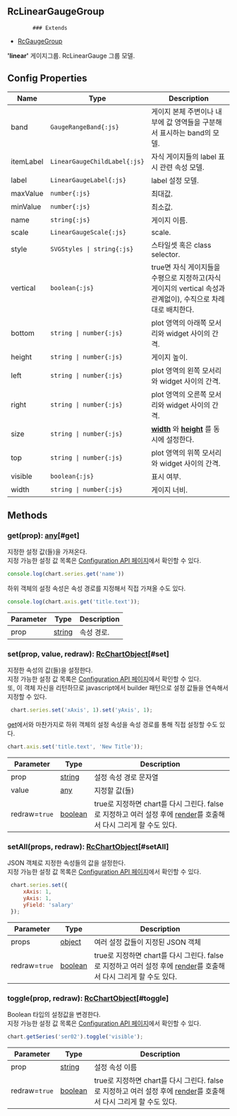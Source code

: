 ## RcLinearGaugeGroup
            ### Extends
- [RcGaugeGroup](../classes/RcGaugeGroup)
            
            
**'linear'** 게이지그룹.
RcLinearGauge 그룹 모델.

            



## Config Properties
 | Name | Type | Description |   
 | --- | --- | --- | 
 | band | `GaugeRangeBand{:js}` | 게이지 본체 주변이나 내부에 값 영역들을 구분해서 표시하는 band의 모델. |   
 | itemLabel | `LinearGaugeChildLabel{:js}` | 자식 게이지들의 label 표시 관련 속성 모델. |   
 | label | `LinearGaugeLabel{:js}` | label 설정 모델. |   
 | maxValue | `number{:js}` | 최대값. |   
 | minValue | `number{:js}` | 최소값. |   
 | name | `string{:js}` | 게이지 이름. |   
 | scale | `LinearGaugeScale{:js}` | scale. |   
 | style | `SVGStyles \| string{:js}` | 스타일셋 혹은 class selector. |   
 | vertical | `boolean{:js}` | true면 자식 게이지들을 수평으로 지정하고(자식 게이지의 vertical 속성과 관계없이), 수직으로 차례대로 배치한다. |   
 | bottom | `string \| number{:js}` | plot 영역의 아래쪽 모서리와 widget 사이의 간격. |   
 | height | `string \| number{:js}` | 게이지 높이. |   
 | left | `string \| number{:js}` | plot 영역의 왼쪽 모서리와 widget 사이의 간격. |   
 | right | `string \| number{:js}` | plot 영역의 오른쪽 모서리와 widget 사이의 간격. |   
 | size | `string \| number{:js}` | **[width](#width)** 와  **[height](#height)** 를 동시에 설정한다. |   
 | top | `string \| number{:js}` | plot 영역의 위쪽 모서리와 widget 사이의 간격. |   
 | visible | `boolean{:js}` | 표시 여부. |   
 | width | `string \| number{:js}` | 게이지 너비. | 



## Methods
### get(prop): [any](https://www.typescriptlang.org/docs/handbook/2/everyday-types.html#any)[#get]
지정한 설정 값(들)을 가져온다.\
지정 가능한 설정 값 목록은 [Configuration API 페이지](/config)에서 확인할 수 있다. 

```js
console.log(chart.series.get('name'))
```

하위 객체의 설정 속성은 속성 경로를 지정해서 직접 가져올 수도 있다.

```js
console.log(chart.axis.get('title.text'));
```



| Parameter | Type | Description |
| ----------- | ----------- | ----------- |
| prop | [string](https://developer.mozilla.org/en-US/docs/Web/JavaScript/Reference/Global_Objects/String) | 속성 경로. |
### set(prop, value, redraw): [RcChartObject](../classes/RcChartObject)[#set]
지정한 속성의 값(들)을 설정한다.\
지정 가능한 설정 값 목록은 [Configuration API 페이지](/config)에서 확인할 수 있다.\
또, 이 객체 자신을 리턴하므로 javascript에서 builder 패턴으로 설정 값들을 연속해서 지정할 수 있다.

```js
 chart.series.set('xAxis', 1).set('yAxis', 1);
```

[get](#get)에서와 마찬가지로 하위 객체의 설정 속성을 속성 경로를 통해 직접 설정할 수도 있다.

```js
chart.axis.set('title.text', 'New Title'));
```



| Parameter | Type | Description |
| ----------- | ----------- | ----------- |
| prop | [string](https://developer.mozilla.org/en-US/docs/Web/JavaScript/Reference/Global_Objects/String) | 설정 속성 경로 문자열 |
| value | [any](https://www.typescriptlang.org/docs/handbook/2/everyday-types.html#any) | 지정할 값(들) |
| redraw=`true` | [boolean](https://developer.mozilla.org/en-US/docs/Web/JavaScript/Reference/Global_Objects/Boolean) | true로 지정하면 chart를 다시 그린다.                false로 지정하고 여러 설정 후에 [render](../classes/RcChartControl#render)를 호출해서 다시 그리게 할 수도 있다. |
### setAll(props, redraw): [RcChartObject](../classes/RcChartObject)[#setAll]
JSON 객체로 지정한 속성들의 값을 설정한다.\
지정 가능한 설정 값 목록은 [Configuration API 페이지](/config)에서 확인할 수 있다. 

```js
 chart.series.set({
     xAxis: 1,
     yAxis: 1,
     yField: 'salary'
 });
```



| Parameter | Type | Description |
| ----------- | ----------- | ----------- |
| props | [object](https://developer.mozilla.org/en-US/docs/Web/JavaScript/Reference/Global_Objects/Object) | 여러 설정 값들이 지정된 JSON 객체 |
| redraw=`true` | [boolean](https://developer.mozilla.org/en-US/docs/Web/JavaScript/Reference/Global_Objects/Boolean) | true로 지정하면 chart를 다시 그린다.                false로 지정하고 여러 설정 후에 [render](../classes/RcChartControl#render)를 호출해서 다시 그리게 할 수도 있다. |
### toggle(prop, redraw): [RcChartObject](../classes/RcChartObject)[#toggle]
Boolean 타입의 설정값을 변경한다.\
지정 가능한 설정 값 목록은 [Configuration API 페이지](/config)에서 확인할 수 있다. 

```js
chart.getSeries('ser02').toggle('visible');
```



| Parameter | Type | Description |
| ----------- | ----------- | ----------- |
| prop | [string](https://developer.mozilla.org/en-US/docs/Web/JavaScript/Reference/Global_Objects/String) | 설정 속성 이름 |
| redraw=`true` | [boolean](https://developer.mozilla.org/en-US/docs/Web/JavaScript/Reference/Global_Objects/Boolean) | true로 지정하면 chart를 다시 그린다.                false로 지정하고 여러 설정 후에 [render](../classes/RcChartControl#render)를 호출해서 다시 그리게 할 수도 있다. |